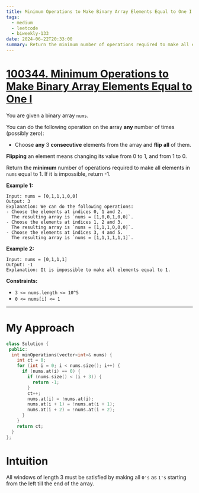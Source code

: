 ```yaml
---
title: Minimum Operations to Make Binary Array Elements Equal to One I
tags:
  - medium
  - leetcode
  - biweekly-133
date: 2024-06-22T20:33:00
summary: Return the minimum number of operations required to make all elements in `nums` equal to 1. If it is impossible, return -1.
---
```


# [100344. Minimum Operations to Make Binary Array Elements Equal to One I](https://leetcode.com/contest/biweekly-contest-133/problems/minimum-operations-to-make-binary-array-elements-equal-to-one-i/)

You are given a binary array `nums`.

You can do the following operation on the array **any** number of times (possibly zero):

- Choose **any** 3 **consecutive** elements from the array and **flip** **all** of them.

**Flipping** an element means changing its value from 0 to 1, and from 1 to 0.

Return the **minimum** number of operations required to make all elements in `nums` equal to 1. If it is impossible, return -1.

**Example 1:**

```
Input: nums = [0,1,1,1,0,0]
Output: 3
Explanation: We can do the following operations:
- Choose the elements at indices 0, 1 and 2.
  The resulting array is `nums = [1,0,0,1,0,0]`.
- Choose the elements at indices 1, 2 and 3.
  The resulting array is `nums = [1,1,1,0,0,0]`.
- Choose the elements at indices 3, 4 and 5.
  The resulting array is `nums = [1,1,1,1,1,1]`.
```

**Example 2:**

```
Input: nums = [0,1,1,1]
Output: -1
Explanation: It is impossible to make all elements equal to 1.
```

**Constraints:**

- `3 <= nums.length <= 10^5`
- `0 <= nums[i] <= 1`

---

# My Approach

```cpp
class Solution {
 public:
  int minOperations(vector<int>& nums) {
    int ct = 0;
    for (int i = 0; i < nums.size(); i++) {
      if (nums.at(i) == 0) {
        if (nums.size() < (i + 3)) {
          return -1;
        }
        ct++;
        nums.at(i) = !nums.at(i);
        nums.at(i + 1) = !nums.at(i + 1);
        nums.at(i + 2) = !nums.at(i + 2);
      }
    }
    return ct;
  }
};
```

# Intuition

All windows of length 3 must be satisfied by making all `0's` as `1's` starting from the left till the end of the array.
